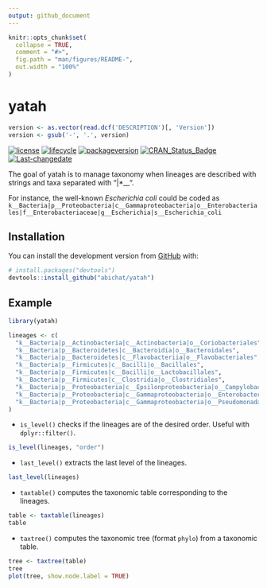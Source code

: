 ```yaml
---
output: github_document
---
```


<!-- README.md is generated from README.Rmd. Please edit that file -->

```r
knitr::opts_chunk$set(
  collapse = TRUE,
  comment = "#>",
  fig.path = "man/figures/README-",
  out.width = "100%"
)
```
# yatah

<!-- badges: start -->
```r
version <- as.vector(read.dcf('DESCRIPTION')[, 'Version'])
version <- gsub('-', '.', version)
```
[![license](https://img.shields.io/badge/license-CC0-lightgrey.svg)](https://choosealicense.com/)
[![lifecycle](https://img.shields.io/badge/lifecycle-experimental-orange.svg)](https://www.tidyverse.org/lifecycle/#experimental)
[![packageversion](https://img.shields.io/badge/Package%20version-`r version`-orange.svg?style=flat-square)](commits/master)
[![CRAN_Status_Badge](https://www.r-pkg.org/badges/version/yatah)](https://cran.r-project.org/package=yatah)
[![Last-changedate](https://img.shields.io/badge/last%20change-`r gsub('-', '--', Sys.Date())`-yellowgreen.svg)](/commits/master)
<!-- badges: end -->

The goal of yatah is to manage taxonomy when lineages are described with strings and taxa separated with "|*__".

For instance, the well-known _Escherichia coli_ could be coded as `k__Bacteria|p__Proteobacteria|c__Gammaproteobacteria|o__Enterobacteriales|f__Enterobacteriaceae|g__Escherichia|s__Escherichia_coli`

## Installation

<!-- You can install the released version of yatah from [CRAN](https://CRAN.R-project.org) with: -->

<!-- ``` r -->
<!-- install.packages("yatah") -->
<!-- ``` -->

<!-- And the development version from [GitHub](https://github.com/) with: -->
You can install the development version from [GitHub](https://github.com/) with:

``` r
# install.packages("devtools")
devtools::install_github("abichat/yatah")
```
## Example

```r
library(yatah)
```


```r
lineages <- c(
  "k__Bacteria|p__Actinobacteria|c__Actinobacteria|o__Coriobacteriales",
  "k__Bacteria|p__Bacteroidetes|c__Bacteroidia|o__Bacteroidales",
  "k__Bacteria|p__Bacteroidetes|c__Flavobacteriia|o__Flavobacteriales",
  "k__Bacteria|p__Firmicutes|c__Bacilli|o__Bacillales",
  "k__Bacteria|p__Firmicutes|c__Bacilli|o__Lactobacillales",
  "k__Bacteria|p__Firmicutes|c__Clostridia|o__Clostridiales",
  "k__Bacteria|p__Proteobacteria|c__Epsilonproteobacteria|o__Campylobacterales",
  "k__Bacteria|p__Proteobacteria|c__Gammaproteobacteria|o__Enterobacteriales",
  "k__Bacteria|p__Proteobacteria|c__Gammaproteobacteria|o__Pseudomonadales"
)
```

* `is_level()` checks if the lineages are of the desired order. Useful with `dplyr::filter()`.

```r
is_level(lineages, "order")
```

* `last_level()` extracts the last level of the lineages.

```r
last_level(lineages)
```

* `taxtable()` computes the taxonomic table corresponding to the lineages.

```r
table <- taxtable(lineages)
table
```

* `taxtree()` computes the taxonomic tree (format `phylo`) from a taxonomic table. 

```r
tree <- taxtree(table)
tree
plot(tree, show.node.label = TRUE)
```


